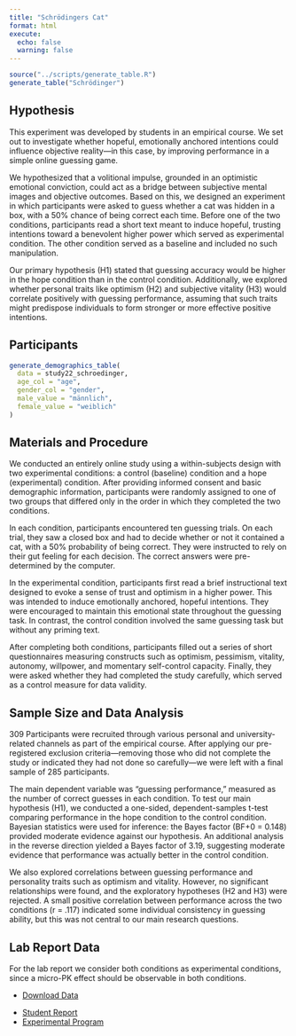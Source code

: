 ```yaml
---
title: "Schrödingers Cat"
format: html
execute: 
  echo: false
  warning: false
---
```


```r
source("../scripts/generate_table.R")
generate_table("Schrödinger")
```

## Hypothesis

This experiment was developed by students in an empirical course. We set out to investigate whether hopeful, emotionally anchored intentions could influence objective reality—in this case, by improving performance in a simple online guessing game.

We hypothesized that a volitional impulse, grounded in an optimistic emotional conviction, could act as a bridge between subjective mental images and objective outcomes. Based on this, we designed an experiment in which participants were asked to guess whether a cat was hidden in a box, with a 50% chance of being correct each time. Before one of the two conditions, participants read a short text meant to induce hopeful, trusting intentions toward a benevolent higher power which served as experimental condition. The other condition served as a baseline and included no such manipulation.

Our primary hypothesis (H1) stated that guessing accuracy would be higher in the hope condition than in the control condition. Additionally, we explored whether personal traits like optimism (H2) and subjective vitality (H3) would correlate positively with guessing performance, assuming that such traits might predispose individuals to form stronger or more effective positive intentions.

## Participants

```r
generate_demographics_table(
  data = study22_schroedinger,
  age_col = "age",
  gender_col = "gender",
  male_value = "männlich",
  female_value = "weiblich"
)
```

## Materials and Procedure

We conducted an entirely online study using a within-subjects design with two experimental conditions: a control (baseline) condition and a hope (experimental) condition. After providing informed consent and basic demographic information, participants were randomly assigned to one of two groups that differed only in the order in which they completed the two conditions.

In each condition, participants encountered ten guessing trials. On each trial, they saw a closed box and had to decide whether or not it contained a cat, with a 50% probability of being correct. They were instructed to rely on their gut feeling for each decision. The correct answers were pre-determined by the computer.

In the experimental condition, participants first read a brief instructional text designed to evoke a sense of trust and optimism in a higher power. This was intended to induce emotionally anchored, hopeful intentions. They were encouraged to maintain this emotional state throughout the guessing task. In contrast, the control condition involved the same guessing task but without any priming text.

After completing both conditions, participants filled out a series of short questionnaires measuring constructs such as optimism, pessimism, vitality, autonomy, willpower, and momentary self-control capacity. Finally, they were asked whether they had completed the study carefully, which served as a control measure for data validity.


## Sample Size and Data Analysis

309 Participants were recruited through various personal and university-related channels as part of the empirical course. After applying our pre-registered exclusion criteria—removing those who did not complete the study or indicated they had not done so carefully—we were left with a final sample of 285 participants.

The main dependent variable was "guessing performance," measured as the number of correct guesses in each condition. To test our main hypothesis (H1), we conducted a one-sided, dependent-samples t-test comparing performance in the hope condition to the control condition. Bayesian statistics were used for inference: the Bayes factor (BF+0 = 0.148) provided moderate evidence against our hypothesis. An additional analysis in the reverse direction yielded a Bayes factor of 3.19, suggesting moderate evidence that performance was actually better in the control condition.

We also explored correlations between guessing performance and personality traits such as optimism and vitality. However, no significant relationships were found, and the exploratory hypotheses (H2 and H3) were rejected. A small positive correlation between performance across the two conditions (r = .117) indicated some individual consistency in guessing ability, but this was not central to our main research questions.


## Lab Report Data

For the lab report we consider both conditions as experimental conditions, since a micro-PK effect should be observable in both conditions.

::: {.callout-tip title="Data" collapse="false"}
-   [Download Data](../data/schroedinger/cat.csv)
:::

::: {.callout-note title="Resources" collapse="false"}
-   [Student Report](../data/schroedinger/cat-report.pdf)
-   [Experimental Program](https://github.com/mrzdcmps/labreport/blob/main/data/games/schroedinger/katze.html)
:::
